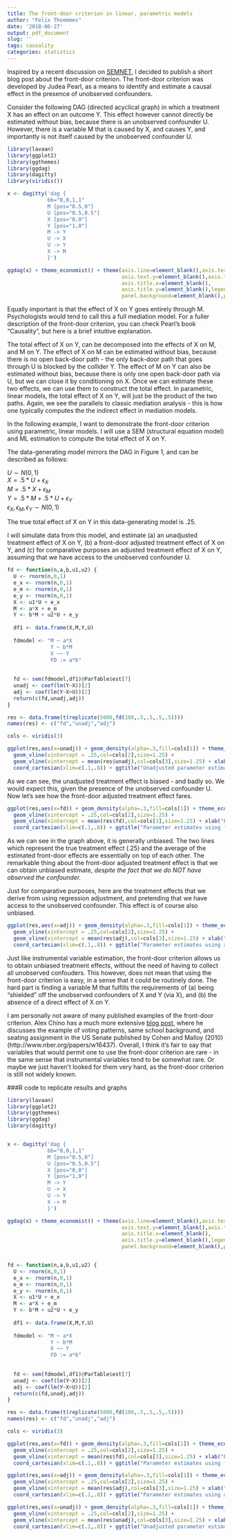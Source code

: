 ```yaml
---
title: The front-door criterion in linear, parametric models
author: "Felix Thoemmes"
date: '2018-06-27'
output: pdf_document
slug: ''
tags: causality
categories: statistics
---
```


Inspired by a recent discussion on [SEMNET](https://listserv.ua.edu/cgi-bin/wa?A2=ind1806&L=SEMNET&P=233134), I decided to publish a short blog post about the front-door criterion. The front-door criterion was developed by Judea Pearl, as a means to identify and estimate a causal effect in the presence of unobserved confounders.

Consider the following DAG (directed acyclical graph) in which a treatment X has an effect on an outcome Y. This effect however cannot directly be estimated without bias, because there is an unobserved confounder U. However, there is a variable M that is caused by X, and causes Y, and importantly is not itself caused by the unobserved confounder U.


```r
library(lavaan)
library(ggplot2)
library(ggthemes)
library(ggdag)
library(dagitty)
library(viridis())

x <- dagitty('dag {
             bb="0,0,1,1"
             M [pos="0.5,0"]
             U [pos="0.5,0.5"]
             X [pos="0,0"]
             Y [pos="1,0"]
             M -> Y
             U -> X
             U -> Y
             X -> M
             }')

ggdag(x) + theme_economist() + theme(axis.line=element_blank(),axis.text.x=element_blank(),
                                     axis.text.y=element_blank(),axis.ticks=element_blank(),
                                     axis.title.x=element_blank(),
                                     axis.title.y=element_blank(),legend.position="none",
                                     panel.background=element_blank(),panel.border=element_blank(),panel.grid.major=element_blank())
```

Equally important is that the effect of X on Y goes entirely through M. Psychologists would tend to call this a full mediation model. For a fuller description of the front-door criterion, you can check Pearl's book "Causality", but here is a brief intuitive explanation. 

The total effect of X on Y, can be decomposed into the effects of X on M, and M on Y. The effect of X on M can be estimated without bias, because there is no open back-door path - the only back-door path that goes through U is blocked by the collider Y. The effect of M on Y can also be estimated without bias, because there is only one open back-door path via U, but we can close it by conditioning on X. Once we can estimate these two effects, we can use them to construct the total effect. In parametric, linear models, the total effect of X on Y, will just be the product of the two paths. Again, we see the parallels to classic mediation analysis - this is how one typically computes the the indirect effect in mediation models.

In the following example, I want to demonstrate the front-door criterion using parametric, linear models. I will use a SEM (structural equation model) and ML estimation to compute the total effect of X on Y. 

The data-generating model mirrors the DAG in Figure 1, and can be described as follows:

$U \sim N(0,1)$
\
$X = .5*U + \epsilon_X$
\
$M = .5*X + \epsilon_M$
\
$Y = .5*M + .5*U + \epsilon_Y$
\
$\epsilon_X, \epsilon_M, \epsilon_Y \sim N(0,1)$

The true total effect of X on Y in this data-generating model is .25. 

I will simulate data from this model, and estimate (a) an unadjusted treatment effect of X on Y, (b) a front-door adjusted treatment effect of X on Y, and (c) for comparative purposes an adjusted treatment effect of X on Y, assuming that we have access to the unobserved confounder U.


```r
fd <- function(n,a,b,u1,u2) {
  U <- rnorm(n,0,1)
  e_x <- rnorm(n,0,1)
  e_m <- rnorm(n,0,1)
  e_y <- rnorm(n,0,1)
  X <- u1*U + e_x
  M <- a*X + e_m
  Y <- b*M + u2*U + e_y
  
  df1 <- data.frame(X,M,Y,U)
  
  fdmodel <- "M ~ a*X
              Y ~ b*M
              X ~~ Y
              FD := a*b"
              
  
  fd <- sem(fdmodel,df1)@ParTable$est[7]
  unadj <- coef(lm(Y~X))[2]
  adj <- coef(lm(Y~X+U))[2]
  return(c(fd,unadj,adj))
}
```


```r
res <- data.frame(t(replicate(5000,fd(100,.5,.5,.5,.5))))
names(res) <- c("fd","unadj","adj")

cols <- viridis(3)
```

```r
ggplot(res,aes(x=unadj)) + geom_density(alpha=.3,fill=cols[1]) + theme_economist() + 
  geom_vline(xintercept = .25,col=cols[2],size=1.25) + 
  geom_vline(xintercept = mean(res$unadj),col=cols[3],size=1.25) + xlab("Unadjusted") + ylab("Density") +  
  coord_cartesian(xlim=c(.1,.8)) + ggtitle("Unadjusted parameter estimates")
```


As we can see, the unadjusted treatment effect is biased - and badly so. We would expect this, given the presence of the unobserved confounder U. Now let's see how the front-door adjusted treatment effect fares. 

```r
ggplot(res,aes(x=fd)) + geom_density(alpha=.3,fill=cols[1]) + theme_economist() + 
  geom_vline(xintercept = .25,col=cols[2],size=1.25) + 
  geom_vline(xintercept = mean(res$fd),col=cols[3],size=1.25) + xlab("Front-door") + ylab("Density") + 
  coord_cartesian(xlim=c(.1,.8)) + ggtitle("Parameter estimates using front-door criterion")
```

As we can see in the graph above, it is generally unbiased. The two lines which represent the true treatment effect (.25) and the average of the estimated front-door effects are essentially on top of each other. The remarkable thing about the front-door adjusted treatment effect is that we can obtain unbiased estimate, *despite the fact that we do NOT have observed the confounder.*  


Just for comparative purposes, here are the treatment effects that we derive from using regression adjustment, and pretending that we have access to the unobserved confounder. This effect is of course also unbiased. 

```r
ggplot(res,aes(x=adj)) + geom_density(alpha=.3,fill=cols[1]) + theme_economist() + 
  geom_vline(xintercept = .25,col=cols[2],size=1.25) + 
  geom_vline(xintercept = mean(res$adj),col=cols[3],size=1.25) + xlab("Adjusted") + ylab("Density") +  
  coord_cartesian(xlim=c(.1,.8)) + ggtitle("Parameter estimates using adjustment")
```


Just like instrumental variable estimation, the front-door criterion allows us to obtain unbiased treatment effects, without the need of having to collect all unobserved confouders. This however, does not mean that using the front-door criterion is easy, in a sense that it could be routinely done. The hard part is finding a variable M that fulfills the requirements of (a) being "shielded" off the unobserved confounders of X and Y (via X), and (b) the absence of a direct effect of X on Y. 

I am personally not aware of many published examples of the front-door criterion. Alex Chino has a much more extensive [blog post](http://www.alexchinco.com/example-front-door-criterion/), where he discusses the example of voting patterns, same school background, and seating assignment in the US Senate published by Cohen and Malloy (2010) (http://www.nber.org/papers/w16437). Overall, I think it's fair to say that variables that would permit one to use the front-door criterion are rare - in the same sense that instrumental variables tend to be somewhat rare. Or maybe we just haven't looked for them very hard, as the front-door criterion is still not widely known. 


###R code to replicate results and graphs
```r
library(lavaan)
library(ggplot2)
library(ggthemes)
library(ggdag)
library(dagitty)


x <- dagitty('dag {
             bb="0,0,1,1"
             M [pos="0.5,0"]
             U [pos="0.5,0.5"]
             X [pos="0,0"]
             Y [pos="1,0"]
             M -> Y
             U -> X
             U -> Y
             X -> M
             }')

ggdag(x) + theme_economist() + theme(axis.line=element_blank(),axis.text.x=element_blank(),
                                     axis.text.y=element_blank(),axis.ticks=element_blank(),
                                     axis.title.x=element_blank(),
                                     axis.title.y=element_blank(),legend.position="none",
                                     panel.background=element_blank(),panel.border=element_blank(),panel.grid.major=element_blank())


fd <- function(n,a,b,u1,u2) {
  U <- rnorm(n,0,1)
  e_x <- rnorm(n,0,1)
  e_m <- rnorm(n,0,1)
  e_y <- rnorm(n,0,1)
  X <- u1*U + e_x
  M <- a*X + e_m
  Y <- b*M + u2*U + e_y
  
  df1 <- data.frame(X,M,Y,U)
  
  fdmodel <- "M ~ a*X
              Y ~ b*M
              X ~~ Y
              FD := a*b"
              
  
  fd <- sem(fdmodel,df1)@ParTable$est[7]
  unadj <- coef(lm(Y~X))[2]
  adj <- coef(lm(Y~X+U))[2]
  return(c(fd,unadj,adj))
}

res <- data.frame(t(replicate(5000,fd(100,.5,.5,.5,.5))))
names(res) <- c("fd","unadj","adj")

cols <- viridis(3)

ggplot(res,aes(x=fd)) + geom_density(alpha=.3,fill=cols[1]) + theme_economist() + 
  geom_vline(xintercept = .25,col=cols[2],size=1.25) + 
  geom_vline(xintercept = mean(res$fd),col=cols[3],size=1.25) + xlab("Front-door") + ylab("Density") + 
  coord_cartesian(xlim=c(.1,.8)) + ggtitle("Parameter estimates using front-door criterion")

ggplot(res,aes(x=adj)) + geom_density(alpha=.3,fill=cols[1]) + theme_economist() + 
  geom_vline(xintercept = .25,col=cols[2],size=1.25) + 
  geom_vline(xintercept = mean(res$adj),col=cols[3],size=1.25) + xlab("Adjusted") + ylab("Density") +  
  coord_cartesian(xlim=c(.1,.8)) + ggtitle("Parameter estimates using adjustment")

ggplot(res,aes(x=unadj)) + geom_density(alpha=.3,fill=cols[1]) + theme_economist() + 
  geom_vline(xintercept = .25,col=cols[2],size=1.25) + 
  geom_vline(xintercept = mean(res$unadj),col=cols[3],size=1.25) + xlab("Unadjusted") + ylab("Density") +  
  coord_cartesian(xlim=c(.1,.8)) + ggtitle("Unadjusted parameter estimates")
```